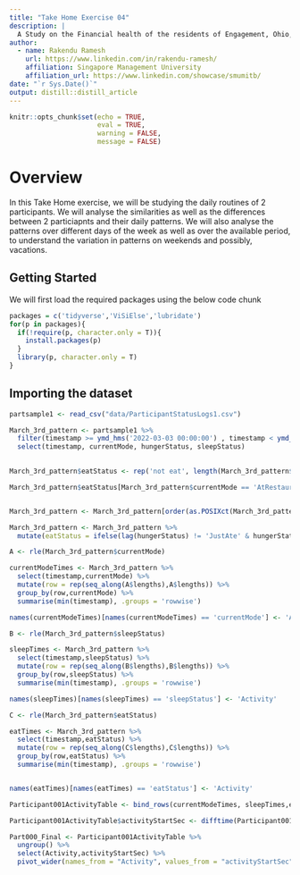 ```yaml
---
title: "Take Home Exercise 04"
description: |
  A Study on the Financial health of the residents of Engagement, Ohio, USA.
author:
  - name: Rakendu Ramesh 
    url: https://www.linkedin.com/in/rakendu-ramesh/
    affiliation: Singapore Management University
    affiliation_url: https://www.linkedin.com/showcase/smumitb/
date: "`r Sys.Date()`"
output: distill::distill_article
---
```


```r
knitr::opts_chunk$set(echo = TRUE,
                      eval = TRUE,
                      warning = FALSE,
                      message = FALSE)
```

# Overview

In this Take Home exercise, we will be studying the daily routines of 2 participants. We will analyse the similarities as well as the differences between 2 particiapnts and their daily patterns. We will also analyse the patterns over different days of the week as well as over the available period, to understand the variation in patterns on weekends and possibly, vacations.

## Getting Started

We will first load the required packages using the below code chunk
 

```r
packages = c('tidyverse','ViSiElse','lubridate')
for(p in packages){
  if(!require(p, character.only = T)){
    install.packages(p)
  }
  library(p, character.only = T)
}

```


## Importing the dataset


```r

partsample1 <- read_csv("data/ParticipantStatusLogs1.csv")

```



```r

March_3rd_pattern <- partsample1 %>%
  filter(timestamp >= ymd_hms('2022-03-03 00:00:00') , timestamp < ymd_hms('2022-03-04 00:00:00'), participantId == 0 ) %>%
  select(timestamp, currentMode, hungerStatus, sleepStatus)
  

March_3rd_pattern$eatStatus <- rep('not eat', length(March_3rd_pattern$timestamp))

March_3rd_pattern$eatStatus[March_3rd_pattern$currentMode == 'AtRestaurant'] <- 'eat'


March_3rd_pattern <- March_3rd_pattern[order(as.POSIXct(March_3rd_pattern$timestamp)),]

March_3rd_pattern <- March_3rd_pattern %>%
  mutate(eatStatus = ifelse(lag(hungerStatus) != 'JustAte' & hungerStatus =='JustAte' & lag(eatStatus) != "eat","eat",eatStatus))
```




```r

A <- rle(March_3rd_pattern$currentMode)

currentModeTimes <- March_3rd_pattern %>%
  select(timestamp,currentMode) %>%
  mutate(row = rep(seq_along(A$lengths),A$lengths)) %>%
  group_by(row,currentMode) %>%
  summarise(min(timestamp), .groups = 'rowwise')

names(currentModeTimes)[names(currentModeTimes) == 'currentMode'] <- 'Activity'

```

```r

B <- rle(March_3rd_pattern$sleepStatus)

sleepTimes <- March_3rd_pattern %>%
  select(timestamp,sleepStatus) %>%
  mutate(row = rep(seq_along(B$lengths),B$lengths)) %>%
  group_by(row,sleepStatus) %>%
  summarise(min(timestamp), .groups = 'rowwise')

names(sleepTimes)[names(sleepTimes) == 'sleepStatus'] <- 'Activity'

```

```r

C <- rle(March_3rd_pattern$eatStatus)

eatTimes <- March_3rd_pattern %>%
  select(timestamp,eatStatus) %>%
  mutate(row = rep(seq_along(C$lengths),C$lengths)) %>%
  group_by(row,eatStatus) %>%
  summarise(min(timestamp), .groups = 'rowwise')


names(eatTimes)[names(eatTimes) == 'eatStatus'] <- 'Activity'

```

```r

Participant001ActivityTable <- bind_rows(currentModeTimes, sleepTimes,eatTimes)

Participant001ActivityTable$activityStartSec <- difftime(Participant001ActivityTable$`min(timestamp)`,as.POSIXct(ymd_hms('2022-03-03 00:00:00'),units = "secs"))
```


  

```r
Part000_Final <- Participant001ActivityTable %>%
  ungroup() %>%
  select(Activity,activityStartSec) %>%
  pivot_wider(names_from = "Activity", values_from = "activityStartSec")

```

